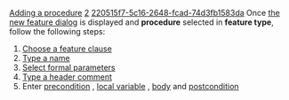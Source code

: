 [[Property:title|Adding a procedure]]
[[Property:weight|2]]
[[Property:uuid|220515f7-5c16-2648-fcad-74d3fb1583da]]
Once [[Opening the new feature dialog|the new feature dialog]]  is displayed and '''procedure''' selected in '''feature type''', follow the following steps: 
#  [[Feature clauses|Choose a feature clause]]  
#  [[Name field|Type a name]]  
#  [[Argument list|Select formal parameters]]  
#  [[Header comment|Type a header comment]]  
# Enter [[Precondition|precondition]] , [[Local variable|local variable]] , [[Feature body|body]]  and [[Postcondition|postcondition]]  




